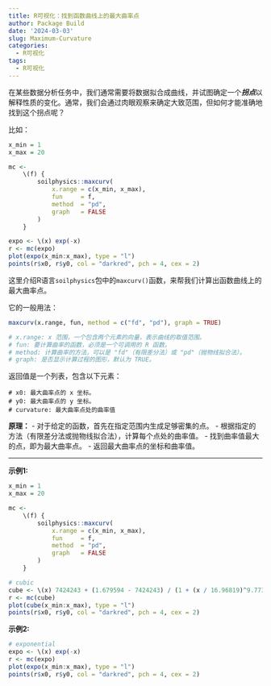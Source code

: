 ```yaml
---
title: R可视化：找到函数曲线上的最大曲率点
author: Package Build
date: '2024-03-03'
slug: Maximum-Curvature
categories:
  - R可视化
tags:
  - R可视化
---
```


在某些数据分析任务中，我们通常需要将数据拟合成曲线，并试图确定一个***拐点***以解释性质的变化。通常，我们会通过肉眼观察来确定大致范围，但如何才能准确地找到这个拐点呢？ 
  

比如：
```r
x_min = 1
x_max = 20

mc <-
    \(f) {
        soilphysics::maxcurv(
            x.range = c(x_min, x_max),
            fun     = f,
            method  = "pd",
            graph   = FALSE
        )
    }

expo <- \(x) exp(-x)
r <- mc(expo)
plot(expo(x_min:x_max), type = "l")
points(r$x0, r$y0, col = "darkred", pch = 4, cex = 2)
```


这里介绍R语言`soilphysics`包中的`maxcurv()`函数，来帮我们计算出函数曲线上的最大曲率点。  

它的一般用法：
```r
maxcurv(x.range, fun, method = c("fd", "pd"), graph = TRUE)

# x.range: x 范围，一个包含两个元素的向量，表示曲线的取值范围。
# fun: 要计算曲率的函数，必须是一个可调用的 R 函数。
# method: 计算曲率的方法，可以是 "fd"（有限差分法）或 "pd"（抛物线拟合法）。
# graph: 是否显示计算过程的图形，默认为 TRUE。
```

返回值是一个列表，包含以下元素：

```
# x0: 最大曲率点的 x 坐标。
# y0: 最大曲率点的 y 坐标。
# curvature: 最大曲率点处的曲率值
```

**原理：**
- 对于给定的函数，首先在指定范围内生成足够密集的点。
- 根据指定的方法（有限差分法或抛物线拟合法），计算每个点处的曲率值。
- 找到曲率值最大的点，即为最大曲率点。
- 返回最大曲率点的坐标和曲率值。

---

**示例1:**
```r
x_min = 1
x_max = 20

mc <-
    \(f) {
        soilphysics::maxcurv(
            x.range = c(x_min, x_max),
            fun     = f,
            method  = "pd",
            graph   = FALSE
        )
    }

# cubic
cube <- \(x) 7424243 + (1.679594 - 7424243) / (1 + (x / 16.96819)^9.773759)
r <- mc(cube)
plot(cube(x_min:x_max), type = "l")
points(r$x0, r$y0, col = "darkred", pch = 4, cex = 2)
```

**示例2:**
```r
# exponential
expo <- \(x) exp(-x)
r <- mc(expo)
plot(expo(x_min:x_max), type = "l")
points(r$x0, r$y0, col = "darkred", pch = 4, cex = 2)
```




